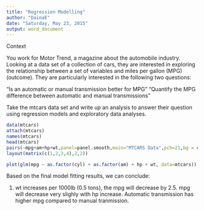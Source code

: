 ```yaml
---
title: "Regression Modelling"
author: "DainaE"
date: "Saturday, May 23, 2015"
output: word_document
---
```


Context

You work for Motor Trend, a magazine about the automobile industry. Looking at a data set of a collection of cars, they are interested in exploring the relationship between a set of variables and miles per gallon (MPG) (outcome). They are particularly interested in the following two questions:

"Is an automatic or manual transmission better for MPG"
"Quantify the MPG difference between automatic and manual transmissions"

Take the mtcars data set and write up an analysis to answer their question using regression models and exploratory data analyses.

```r
data(mtcars)
attach(mtcars)
names(mtcars)
head(mtcars)
pairs(~mpg+am+hp+wt,panel=panel.smooth,main="MTCARS Data",pch=21,bg = c("red", "green3")[unclass(am)])
layout(matrix(c(1,2,3,4),2,2))

plot(glm(mpg ~ as.factor(cyl) + as.factor(am) + hp + wt, data=mtcars))
```


Based on the final model fitting results, we can conclude: 

1. wt increases per 1000lb (0.5 tons), the mpg will decrease by 2.5.
mpg will decrease very slighly with hp increase.
Automatic transmission has higher mpg compared to manual tranmission.

